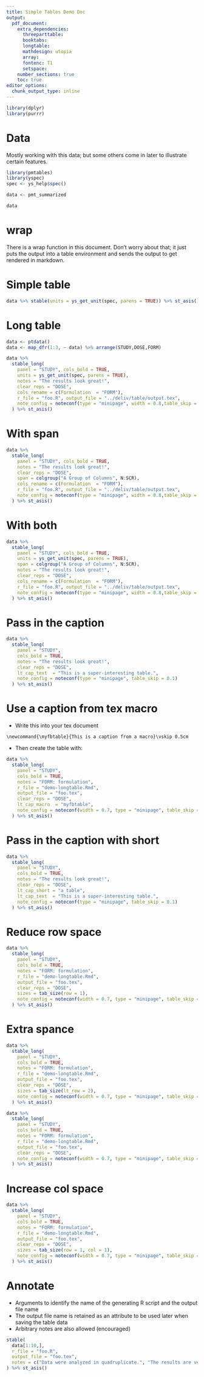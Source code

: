 ```yaml
--- 
title: Simple Tables Demo Doc
output: 
  pdf_document: 
    extra_dependencies: 
      threeparttable:
      booktabs:
      longtable:
      mathdesign: utopia
      array:
      fontenc: T1
      setspace:
    number_sections: true
    toc: true 
editor_options: 
  chunk_output_type: inline
---
```


```r
library(dplyr)
library(purrr)
```

\clearpage

# Data

Mostly working with this data; but some others come in later to illustrate
certain features.

```r
library(pmtables)
library(yspec)
spec <- ys_help$spec()

data <- pmt_summarized

data
```


# wrap

There is a wrap function in this document.  Don't worry about that; it just 
puts the output into a table environment and sends the output to get rendered
in markdown.

\clearpage

# Simple table

```r
data %>% stable(units = ys_get_unit(spec, parens = TRUE)) %>% st_asis()
```
\clearpage


# Long table

```r
data <- ptdata()
data <- map_dfr(1:3, ~ data) %>% arrange(STUDY,DOSE,FORM)
```


```r
data %>%
  stable_long(
    panel = "STUDY", cols_bold = TRUE,
    units = ys_get_unit(spec, parens = TRUE),
    notes = "The results look great!",
    clear_reps = "DOSE",
    cols_rename = c(Formulation  = "FORM"),
    r_file = "foo.R", output_file = "../deliv/table/output.tex",
    note_config = noteconf(type = "minipage", width = 0.8,table_skip = 0.1)
  ) %>% st_asis()
```

\clearpage

# With span
```r
data %>%
  stable_long(
    panel = "STUDY", cols_bold = TRUE,
    notes = "The results look great!",
    clear_reps = "DOSE",
    span = colgroup("A Group of Columns", N:SCR),
    cols_rename = c(Formulation  = "FORM"),
    r_file = "foo.R", output_file = "../deliv/table/output.tex",
    note_config = noteconf(type = "minipage", width = 0.8,table_skip = 0.1)
  ) %>% st_asis()
```

\clearpage

# With both
```r
data %>%
  stable_long(
    panel = "STUDY", cols_bold = TRUE,
    units = ys_get_unit(spec, parens = TRUE),
    span = colgroup("A Group of Columns", N:SCR),
    notes = "The results look great!",
    clear_reps = "DOSE",
    cols_rename = c(Formulation  = "FORM"),
    r_file = "foo.R", output_file = "../deliv/table/output.tex",
    note_config = noteconf(type = "minipage", width = 0.8,table_skip = 0.1)
  ) %>% st_asis()
```

\clearpage


# Pass in the caption

```r
data %>%
  stable_long(
    panel = "STUDY", 
    cols_bold = TRUE,
    notes = "The results look great!",
    clear_reps = "DOSE",
    lt_cap_text  = "This is a super-interesting table.", 
    note_config = noteconf(type = "minipage", table_skip = 0.1)
  ) %>% st_asis()
```


\clearpage


# Use a caption from tex macro


- Write this into your tex document
```text
\newcommand{\myfbtable}{This is a caption from a macro}\vskip 0.5cm
```


- Then create the table with:

```{=latex}
\newcommand{\myfbtable}{This is a caption from a macro}\vskip 0.5cm
```


```r
data %>%
  stable_long(
    panel = "STUDY", 
    cols_bold = TRUE,
    notes = "FORM: formulation",
    r_file = "demo-longtable.Rmd", 
    output_file = "foo.tex",
    clear_reps = "DOSE",
    lt_cap_macro  = "myfbtable", 
    note_config = noteconf(width = 0.7, type = "minipage", table_skip = 0.1)
  ) %>% st_asis()
```


\clearpage

# Pass in the caption with short 

```r
data %>%
  stable_long(
    panel = "STUDY", 
    cols_bold = TRUE,
    notes = "The results look great!",
    clear_reps = "DOSE",
    lt_cap_short = "a table",
    lt_cap_text  = "This is a super-interesting table.", 
    note_config = noteconf(type = "minipage", table_skip = 0.1)
  ) %>% st_asis()
```

\clearpage

# Reduce row space

```r
data %>%
  stable_long(
    panel = "STUDY", 
    cols_bold = TRUE,
    notes = "FORM: formulation",
    r_file = "demo-longtable.Rmd", 
    output_file = "foo.tex",
    clear_reps = "DOSE",
    sizes = tab_size(row = 1),
    note_config = noteconf(width = 0.7, type = "minipage", table_skip = 0.1)
  ) %>% st_asis()
```

\clearpage

# Extra spance
```r
data %>%
  stable_long(
    panel = "STUDY", 
    cols_bold = TRUE,
    notes = "FORM: formulation",
    r_file = "demo-longtable.Rmd", 
    output_file = "foo.tex",
    clear_reps = "DOSE",
    sizes = tab_size(lt_row = 2),
    note_config = noteconf(width = 0.7, type = "minipage", table_skip = 0.1)
  ) %>% st_asis()
```

\clearpage
```r
data %>%
  stable_long(
    panel = "STUDY", 
    cols_bold = TRUE,
    notes = "FORM: formulation",
    r_file = "demo-longtable.Rmd", 
    output_file = "foo.tex",
    clear_reps = "DOSE",
    note_config = noteconf(width = 0.7, type = "minipage", table_skip = 0.1)
  ) %>% st_asis()
```

\clearpage

# Increase col space

```r
data %>%
  stable_long(
    panel = "STUDY", 
    cols_bold = TRUE,
    notes = "FORM: formulation",
    r_file = "demo-longtable.Rmd", 
    output_file = "foo.tex",
    clear_reps = "DOSE",
    sizes = tab_size(row = 1, col = 1),
    note_config = noteconf(width = 0.7, type = "minipage", table_skip = 0.1)
  ) %>% st_asis()
```


\clearpage

# Annotate

- Arguments to identify the name of the generating R script and the output file
  name
- The output file name is retained as an attribute to be used later when saving
  the table data
- Arbitrary notes are also allowed (encouraged)

```r
stable(
  data[1:10,],
  r_file = "foo.R",
  output_file = "foo.tex",
  notes = c("Data were analyzed in quadruplicate.", "The results are very clear."),
) %>% st_asis()
```

